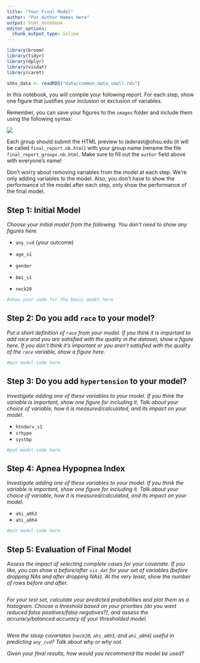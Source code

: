 ```yaml
---
title: "Your Final Model"
author: "Put Author Names Here"
output: html_notebook
editor_options: 
  chunk_output_type: inline
---
```


```r
library(broom)
library(tidyr)
library(dplyr)
library(visdat)
library(caret)

shhs_data <- readRDS("data/common_data_small.rds")
```

In this notebook, you will compile your following report. For each step, show one figure that justifies your inclusion or exclusion of variables. 

Remember, you can save your figures to the `images` folder and include them using the following syntax:

![](images/ace.png)

Each group should submit the HTML preview to laderast@ohsu.edu (it will be called `final_report.nb.html`) with your group name (rename the file `final_report_groupx.nb.html`. Make sure to fill out the `author` field above with everyone's name!

Don't worry about removing variables from the model at each step. We're only adding variables to the model. Also, you don't have to show the performance of the model after each step, only show the performance of the final model.

## Step 1: Initial Model

*Choose your initial model from the following. You don't need to show any figures here.*

- `any_cvd` (your outcome)

- `age_s1`
- `gender`
- `bmi_s1`
- `neck20`

```r
#show your code for the basic model here
```

## Step 2: Do you add `race` to your model?

*Put a short definition of `race` from your model. If you think it is important to add race and you are satisfied with the quality in the dataset, show a figure here. If you don't think it's important or you aren't satisfied with the quality of the `race` variable, show a figure here.*

```r
#put model code here
```

## Step 3: Do you add `hypertension` to your model?

*Investigate adding one of these variables to your model. If you think the variable is important, show one figure for including it. Talk about your choice of variable, how it is measured/calculated, and its impact on your model.*

- `htnderv_s1`
- `srhype`
- `systbp`

```r
#put model code here
```

## Step 4: Apnea Hypopnea Index

*Investigate adding one of these variables to your model. If you think the variable is important, show one figure for including it. Talk about your choice of variable, how it is measured/calculated, and its impact on your model.*

- `ahi_a0h3`
- `ahi_a0h4`

```r
#put model code here
```


## Step 5: Evaluation of Final Model

*Assess the impact of selecting complete cases for your covariate. If you like, you can show a before/after `vis_dat` for your set of variables (before dropping NAs and after dropping NAs). At the very least, show the number of rows before and after.*

```r

```

*For your test set, calculate your predicted probabilities and plot them as a histogram.  Choose a threshold based on your priorities (do you want reduced false positives/false negatives?), and assess the accuracy/balanced accuracy of your thresholded model.*

```r

```

*Were the sleep covariates (`neck20`, `ahi_a0h3`, and `ahi_a0h4`) useful in predicting `any_cvd`? Talk about why or why not.*

*Given your final results, how would you recommend the model be used?* 
